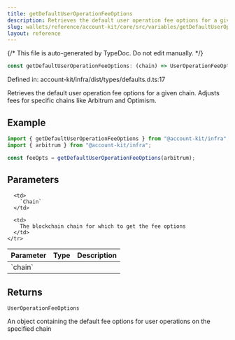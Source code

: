 ```yaml
---
title: getDefaultUserOperationFeeOptions
description: Retrieves the default user operation fee options for a given chain. Adjusts fees for specific chains like Arbitrum and Optimism.
slug: wallets/reference/account-kit/core/src/variables/getDefaultUserOperationFeeOptions
layout: reference
---
```


{/* This file is auto-generated by TypeDoc. Do not edit manually. */}

```ts
const getDefaultUserOperationFeeOptions: (chain) => UserOperationFeeOptions;
```

Defined in: account-kit/infra/dist/types/defaults.d.ts:17

Retrieves the default user operation fee options for a given chain. Adjusts fees for specific chains like Arbitrum and Optimism.

## Example

```ts
import { getDefaultUserOperationFeeOptions } from "@account-kit/infra";
import { arbitrum } from "@account-kit/infra";

const feeOpts = getDefaultUserOperationFeeOptions(arbitrum);
```

## Parameters

<table>
  <thead>
    <tr>
      <th align="left">Parameter</th>
      <th align="left">Type</th>
      <th align="left">Description</th>
    </tr>
  </thead>

  <tbody>
    <tr>
      <td>
        `chain`
      </td>

      <td>
        `Chain`
      </td>

      <td>
        The blockchain chain for which to get the fee options
      </td>
    </tr>

  </tbody>
</table>

## Returns

`UserOperationFeeOptions`

An object containing the default fee options for user operations on the specified chain
